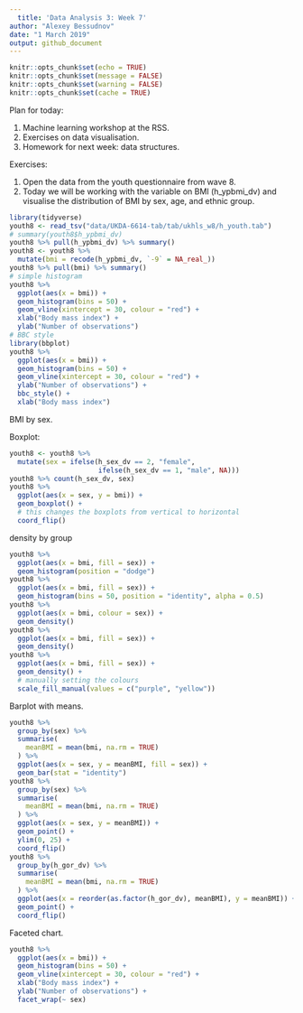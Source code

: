 ```yaml
---
  title: 'Data Analysis 3: Week 7'
author: "Alexey Bessudnov"
date: "1 March 2019"
output: github_document
---
```

  
```r
knitr::opts_chunk$set(echo = TRUE)
knitr::opts_chunk$set(message = FALSE)
knitr::opts_chunk$set(warning = FALSE)
knitr::opts_chunk$set(cache = TRUE)
```
Plan for today:
  
  1. Machine learning workshop at the RSS.
2. Exercises on data visualisation.
3. Homework for next week: data structures.

Exercises:
  
  1. Open the data from the youth questionnaire from wave 8.
2. Today we will be working with the variable on BMI (h_ypbmi_dv) and visualise the distribution of BMI by sex, age, and ethnic group.

```r
library(tidyverse)
youth8 <- read_tsv("data/UKDA-6614-tab/tab/ukhls_w8/h_youth.tab")
# summary(youth8$h_ypbmi_dv)
youth8 %>% pull(h_ypbmi_dv) %>% summary()
youth8 <- youth8 %>%
  mutate(bmi = recode(h_ypbmi_dv, `-9` = NA_real_))
youth8 %>% pull(bmi) %>% summary()
# simple histogram
youth8 %>%
  ggplot(aes(x = bmi)) +
  geom_histogram(bins = 50) +
  geom_vline(xintercept = 30, colour = "red") +
  xlab("Body mass index") +
  ylab("Number of observations")
# BBC style
library(bbplot)
youth8 %>%
  ggplot(aes(x = bmi)) +
  geom_histogram(bins = 50) +
  geom_vline(xintercept = 30, colour = "red") +
  ylab("Number of observations") +
  bbc_style() +
  xlab("Body mass index")
```

BMI by sex.

Boxplot:
  
```r
youth8 <- youth8 %>%
  mutate(sex = ifelse(h_sex_dv == 2, "female",
                      ifelse(h_sex_dv == 1, "male", NA)))
youth8 %>% count(h_sex_dv, sex)
youth8 %>%
  ggplot(aes(x = sex, y = bmi)) +
  geom_boxplot() +
  # this changes the boxplots from vertical to horizontal
  coord_flip()
```

density by group

```r
youth8 %>%
  ggplot(aes(x = bmi, fill = sex)) +
  geom_histogram(position = "dodge")
youth8 %>%
  ggplot(aes(x = bmi, fill = sex)) +
  geom_histogram(bins = 50, position = "identity", alpha = 0.5)
youth8 %>%
  ggplot(aes(x = bmi, colour = sex)) +
  geom_density()
youth8 %>%
  ggplot(aes(x = bmi, fill = sex)) +
  geom_density()
youth8 %>%
  ggplot(aes(x = bmi, fill = sex)) +
  geom_density() +
  # manually setting the colours
  scale_fill_manual(values = c("purple", "yellow"))
```

Barplot with means.

```r
youth8 %>%
  group_by(sex) %>%
  summarise(
    meanBMI = mean(bmi, na.rm = TRUE)
  ) %>%
  ggplot(aes(x = sex, y = meanBMI, fill = sex)) +
  geom_bar(stat = "identity")
youth8 %>%
  group_by(sex) %>%
  summarise(
    meanBMI = mean(bmi, na.rm = TRUE)
  ) %>%
  ggplot(aes(x = sex, y = meanBMI)) +
  geom_point() +
  ylim(0, 25) +
  coord_flip()
youth8 %>%
  group_by(h_gor_dv) %>%
  summarise(
    meanBMI = mean(bmi, na.rm = TRUE)
  ) %>%
  ggplot(aes(x = reorder(as.factor(h_gor_dv), meanBMI), y = meanBMI)) +
  geom_point() +
  coord_flip()
```

Faceted chart.

```r
youth8 %>%
  ggplot(aes(x = bmi)) +
  geom_histogram(bins = 50) +
  geom_vline(xintercept = 30, colour = "red") +
  xlab("Body mass index") +
  ylab("Number of observations") +
  facet_wrap(~ sex)
```